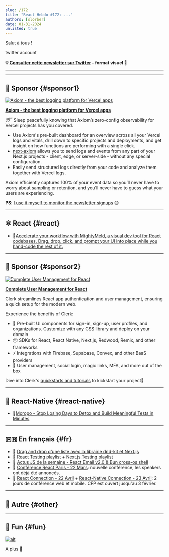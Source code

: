 ```yaml
---
slug: /172
title: "React Hebdo #172: ..."
authors: [slorber]
date: 01-31-2024
unlisted: true
---
```


Salut à tous !

twitter account

<Todo />

<!-- truncate -->

**💡 [Consulter cette newsletter sur Twitter](https://slo.im/thread) - format visuel 🎨**

---


<Support />

---

## 💸 Sponsor {#sponsor1}

[![ Axiom - the best logging platform for Vercel apps](/emails/issues/171/axiom.jpg)](https://axiom.co/vercel)

**[ Axiom - the best logging platform for Vercel apps](https://axiom.co/vercel)**

😴 Sleep peacefully knowing that Axiom’s zero-config observability for Vercel projects has you covered.

- Use Axiom's pre-built dashboard for an overview across all your Vercel logs and vitals, drill down to specific projects and deployments, and get insight on how functions are performing with a single click.
- [next-axiom](https://github.com/axiomhq/next-axiom) allows you to send logs and events from any part of your Next.js projects - client, edge, or server-side - without any special configuration.
- Easily send structured logs directly from your code and analyze them together with Vercel logs.

Axiom efficiently captures 100% of your event data so you’ll never have to worry about sampling or retention, and you’ll never have to guess what your users are experiencing.

**PS**: [I use it myself to monitor the newsletter signups](https://twitter.com/sebastienlorber/status/1528666563452317696) 😉

---

## ⚛️ React {#react}

<Todo />

- 💸[Accelerate your workflow with MightyMeld, a visual dev tool for React codebases. Drag, drop, click, and prompt your UI into place while you hand-code the rest of it.](https://www.mightymeld.com/?utm_source=thisweekinreact5&utm_medium=newsletter&utm_campaign=1&utm_content=top)

<SubscribeFormEmbed placement="middle" />

---

## 💸 Sponsor {#sponsor2}

[![Complete User Management for React](/emails/issues/172/clerk.jpg)](https://clerk.com/?utm_source=sponsorship&utm_medium=newsletter&utm_campaign=thisweekinreact&utm_term=01-31-24)

**[Complete User Management for React](https://clerk.com/?utm_source=sponsorship&utm_medium=newsletter&utm_campaign=thisweekinreact&utm_term=01-31-24)**

Clerk streamlines React app authentication and user management, ensuring a quick setup for the modern web.

Experience the benefits of Clerk:

- 💅 Pre-built UI components for sign-in, sign-up, user profiles, and organizations. Customize with any CSS library and deploy on your domain
- 📦 SDKs for React, React Native, Next.js, Redwood, Remix, and other frameworks
- ⚡ Integrations with Firebase, Supabase, Convex, and other BaaS providers
- 🎁 User management, social login, magic links, MFA, and more out of the box

Dive into Clerk's [quickstarts and tutorials](https://clerk.com/docs/quickstarts/overview?utm_source=sponsorship&utm_medium=newsletter&utm_campaign=thisweekinreact&utm_term=01-31-24) to kickstart your project🚀

---

## 📱 React-Native {#react-native}

<Todo />

- 💸[Moropo - Stop Losing Days to Detox and Build Meaningful Tests in Minutes](https://www.moropo.com?utm_source=newsletter&utm_medium=emails&utm_campaign=twir-20240131)

---

## 🇫🇷 En français {#fr}

- 📜 [Drag and drop d'une liste avec la librairie dnd-kit et Next.js](https://www.devaidaya.fr/articles/drag-and-drop-dune-liste-avec-la-librairie-dnd-kit-et-next.js)
- 🎥 [React Testing playlist](https://www.youtube.com/watch?v=tGTKo0d0wvk&list=PLVq2Nd186wZEdJ06rR5O93F3_0P67TP3x&pp=iAQB) + [Next.js Testing playlist](https://www.youtube.com/watch?v=4impiruEMn8&list=PLVq2Nd186wZEDShrxPWZkamTCWorK5gLx&pp=iAQB)
- 🎥 [Actus JS de la semaine - React Email v2.0 & Bun cross-os shell](https://www.youtube.com/watch?v=xpu-zJ3UvhU)
- 📅 [Conférence React Paris - 22 Mars](https://react.paris/): nouvelle conférence, les speakers ont déjà été annoncés.
- 📅 [React Connection - 22 Avril](https://reactconnection.io/) + [React-Native Connection - 23 Avril](https://reactnativeconnection.io/): 2 jours de conférence web et mobile. CFP est ouvert jusqu'au 3 février.

---

## 🔀 Autre {#other}

<Todo />

---

## 🤭 Fun {#fun}

<Todo />

[![alt](/emails/issues/122/meme.jpg)](https://twitter.com/TODOTODOTODOTODOTODOTODOTODOTODOTODOTODO)

A plus 👋

